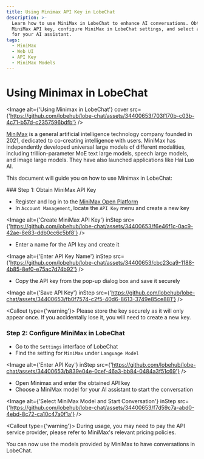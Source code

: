 ```yaml
---
title: Using Minimax API Key in LobeChat
description: >-
  Learn how to use MiniMax in LobeChat to enhance AI conversations. Obtain
  MiniMax API key, configure MiniMax in LobeChat settings, and select a model
  for your AI assistant.
tags:
  - MiniMax
  - Web UI
  - API Key
  - MiniMax Models
---
```


# Using Minimax in LobeChat

<Image alt={'Using Minimax in LobeChat'} cover src={'https://github.com/lobehub/lobe-chat/assets/34400653/703f170b-c03b-4c71-b57d-c2357596bdfb'} />

[MiniMax](https://www.minimaxi.com/) is a general artificial intelligence technology company founded in 2021, dedicated to co-creating intelligence with users. MiniMax has independently developed universal large models of different modalities, including trillion-parameter MoE text large models, speech large models, and image large models. They have also launched applications like Hai Luo AI.

This document will guide you on how to use Minimax in LobeChat:

<Steps>
  ### Step 1: Obtain MiniMax API Key

  - Register and log in to the [MiniMax Open Platform](https://www.minimaxi.com/platform)
  - In `Account Management`, locate the `API Key` menu and create a new key

  <Image alt={'Create MiniMax API Key'} inStep src={'https://github.com/lobehub/lobe-chat/assets/34400653/f6e46f1c-0ac9-42ae-8e83-ddb0cc6c5bf8'} />

  - Enter a name for the API key and create it

  <Image alt={'Enter API Key Name'} inStep src={'https://github.com/lobehub/lobe-chat/assets/34400653/cbc23ca9-1188-4b85-8ef0-e75ac7d74b92'} />

  - Copy the API key from the pop-up dialog box and save it securely

  <Image alt={'Save API Key'} inStep src={'https://github.com/lobehub/lobe-chat/assets/34400653/fb0f7574-c2f5-40d6-8613-3749e85ce881'} />

  <Callout type={'warning'}>
    Please store the key securely as it will only appear once. If you accidentally lose it, you will
    need to create a new key.
  </Callout>

  ### Step 2: Configure MiniMax in LobeChat

  - Go to the `Settings` interface of LobeChat
  - Find the setting for `MiniMax` under `Language Model`

  <Image alt={'Enter API Key'} inStep src={'https://github.com/lobehub/lobe-chat/assets/34400653/b839e04e-0cef-46a3-bb84-0484a3f51c69'} />

  - Open Minimax and enter the obtained API key
  - Choose a MiniMax model for your AI assistant to start the conversation

  <Image alt={'Select MiniMax Model and Start Conversation'} inStep src={'https://github.com/lobehub/lobe-chat/assets/34400653/f7d59c7a-abd0-4ebd-8c72-ca10c47a0f1a'} />

  <Callout type={'warning'}>
    During usage, you may need to pay the API service provider, please refer to MiniMax's relevant
    pricing policies.
  </Callout>
</Steps>

You can now use the models provided by MiniMax to have conversations in LobeChat.
